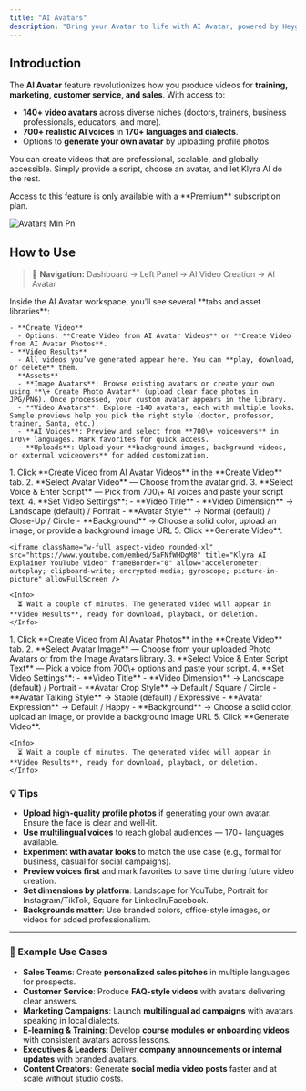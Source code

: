 ```yaml
---
title: "AI Avatars"
description: "Bring your Avatar to life with AI Avatar, powered by Heygen. Create stunning, studio-quality videos with lifelike avatars, professional voiceovers, and multilingual support — all from a single input."
---
```


## Introduction

The **AI Avatar** feature revolutionizes how you produce videos for **training, marketing, customer service, and sales**. With access to:

- **140\+ video avatars** across diverse niches (doctors, trainers, business professionals, educators, and more).
- **700\+ realistic AI voices** in **170\+ languages and dialects**.
- Options to **generate your own avatar** by uploading profile photos.

You can create videos that are professional, scalable, and globally accessible. Simply provide a script, choose an avatar, and let Klyra AI do the rest.

<Warning>
  Access to this feature is only available with a **Premium** subscription plan.
</Warning>

![Avatars Min Pn](/images/Avatars-min.png)

## How to Use

> 🔎 **Navigation:** Dashboard → Left Panel → AI Video Creation → AI Avatar

<Steps>
  <Step title="Explore AI Avatar Workspace">
    Inside the AI Avatar workspace, you’ll see several **tabs and asset libraries**:

    - **Create Video**
      - Options: **Create Video from AI Avatar Videos** or **Create Video from AI Avatar Photos**.
    - **Video Results**
      - All videos you’ve generated appear here. You can **play, download, or delete** them.
    - **Assets**
      - **Image Avatars**: Browse existing avatars or create your own using **\+ Create Photo Avatar** (upload clear face photos in JPG/PNG). Once processed, your custom avatar appears in the library.
      - **Video Avatars**: Explore ~140 avatars, each with multiple looks. Sample previews help you pick the right style (doctor, professor, trainer, Santa, etc.).
      - **AI Voices**: Preview and select from **700\+ voiceovers** in 170\+ languages. Mark favorites for quick access.
      - **Uploads**: Upload your **background images, background videos, or external voiceovers** for added customization.
  </Step>
  <Step title="Create Video from AI Avatar Videos">
    1. Click **Create Video from AI Avatar Videos** in the **Create Video** tab.
    2. **Select Avatar Video** — Choose from the avatar grid.
    3. **Select Voice & Enter Script** — Pick from 700\+ AI voices and paste your script text.
    4. **Set Video Settings**:
       - **Video Title**
       - **Video Dimension** → Landscape (default) / Portrait
       - **Avatar Style** → Normal (default) / Close-Up / Circle
       - **Background** → Choose a solid color, upload an image, or provide a background image URL
    5. Click **Generate Video**.

    <iframe className="w-full aspect-video rounded-xl" src="https://www.youtube.com/embed/5aFNfWHDgM8" title="Klyra AI Explainer YouTube Video" frameBorder="0" allow="accelerometer; autoplay; clipboard-write; encrypted-media; gyroscope; picture-in-picture" allowFullScreen />

    <Info>
      ⏳ Wait a couple of minutes. The generated video will appear in **Video Results**, ready for download, playback, or deletion.
    </Info>
  </Step>
  <Step title="Create Video from AI Avatar Photos">
    1. Click **Create Video from AI Avatar Photos** in the **Create Video** tab.
    2. **Select Avatar Image** — Choose from your uploaded Photo Avatars or from the Image Avatars library.
    3. **Select Voice & Enter Script Text** — Pick a voice from 700\+ options and paste your script.
    4. **Set Video Settings**:
       - **Video Title**
       - **Video Dimension** → Landscape (default) / Portrait
       - **Avatar Crop Style** → Default / Square / Circle
       - **Avatar Talking Style** → Stable (default) / Expressive
       - **Avatar Expression** → Default / Happy
       - **Background** → Choose a solid color, upload an image, or provide a background image URL
    5. Click **Generate Video**.

    <Info>
      ⏳ Wait a couple of minutes. The generated video will appear in **Video Results**, ready for download, playback, or deletion.
    </Info>
  </Step>
</Steps>

### 💡 Tips

- **Upload high-quality profile photos** if generating your own avatar. Ensure the face is clear and well-lit.
- **Use multilingual voices** to reach global audiences — 170\+ languages available.
- **Experiment with avatar looks** to match the use case (e.g., formal for business, casual for social campaigns).
- **Preview voices first** and mark favorites to save time during future video creation.
- **Set dimensions by platform**: Landscape for YouTube, Portrait for Instagram/TikTok, Square for LinkedIn/Facebook.
- **Backgrounds matter**: Use branded colors, office-style images, or videos for added professionalism.

---

### 📌 Example Use Cases

- **Sales Teams**: Create **personalized sales pitches** in multiple languages for prospects.
- **Customer Service**: Produce **FAQ-style videos** with avatars delivering clear answers.
- **Marketing Campaigns**: Launch **multilingual ad campaigns** with avatars speaking in local dialects.
- **E-learning & Training**: Develop **course modules or onboarding videos** with consistent avatars across lessons.
- **Executives & Leaders**: Deliver **company announcements or internal updates** with branded avatars.
- **Content Creators**: Generate **social media video posts** faster and at scale without studio costs.